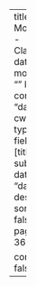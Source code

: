 ---
title: DANL Module 1 - Classwork
date-modified: ""
listing:
  contents: "danl-cw/*.qmd"
  type: table
  fields: [title, subtitle, date]
  sort: "date desc"
  sort-ui: false
  page-size: 36

comments: false
---